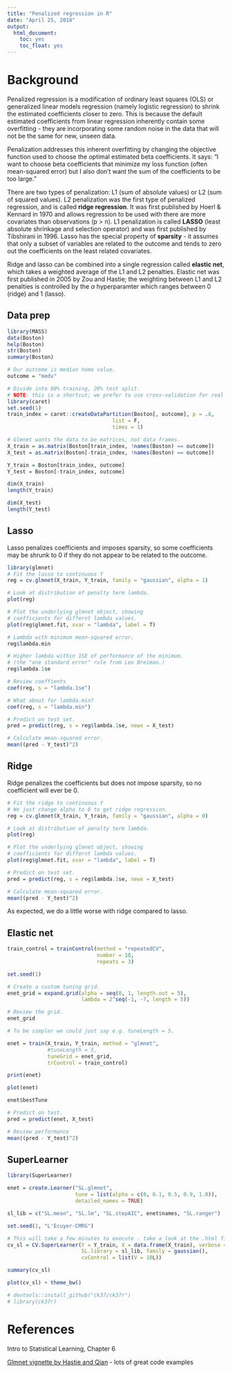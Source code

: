 ```yaml
---
title: "Penalized regression in R"
date: "April 25, 2018"
output: 
  html_document: 
    toc: yes
    toc_float: yes
---
```


# Background

Penalized regression is a modification of ordinary least squares (OLS) or
generalized linear models regression (namely logistic regression) to shrink the
estimated coefficients closer to zero. This is because the default estimated
coefficients from linear regression inherently contain some overfitting - they
are incorporating some random noise in the data that will not be the same for
new, unseen data.

Penalization addresses this inherent overfitting by changing the objective
function used to choose the optimal estimated beta coefficients. It says: "I
want to choose beta coefficients that minimize my loss function (often
mean-squared error) but I also don't want the sum of the coefficients to be too large."

There are two types of penalization: L1 (sum of absolute values) or L2 (sum of squared values). L2 penalization was the first type of penalized regression, and is called **ridge regression**. It was first published by Hoerl & Kennard in 1970 and allows regression to be used with there are more covariates than observations (p > n). L1 penalization is called **LASSO** (least absolute shrinkage and selection operator) and was first published by Tibshirani in 1996. Lasso has the special property of **sparsity** - it assumes that only a subset of variables are related to the outcome and tends to zero out the coefficients on the least related covariates.

Ridge and lasso can be combined into a single regression called **elastic net**, which takes a weighted average of the L1 and L2 penalties. Elastic net was first published in 2005 by Zou and Hastie; the weighting between L1 and L2 penalties is controlled by the $\alpha$ hyperparamter which ranges between 0 (ridge) and 1 (lasso).

## Data prep

```r
library(MASS)
data(Boston)
help(Boston)
str(Boston)
summary(Boston)

# Our outcome is median home value.
outcome = "medv"

# Divide into 80% training, 20% test split.
# NOTE: this is a shortcut; we prefer to use cross-validation for real projects.
library(caret)
set.seed(1)
train_index = caret::createDataPartition(Boston[, outcome], p = .8, 
                                  list = F, 
                                  times = 1)

# Glmnet wants the data to be matrices, not data frames.
X_train = as.matrix(Boston[train_index, !names(Boston) == outcome])
X_test = as.matrix(Boston[-train_index, !names(Boston) == outcome])

Y_train = Boston[train_index, outcome]
Y_test = Boston[-train_index, outcome]

dim(X_train)
length(Y_train)

dim(X_test)
length(Y_test)
```


## Lasso

Lasso penalizes coefficients and imposes sparsity, so some coefficients may be shrunk to 0 if they do not appear to be related to the outcome.

```r
library(glmnet)
# Fit the lasso to continuous Y
reg = cv.glmnet(X_train, Y_train, family = "gaussian", alpha = 1)

# Look at distribution of penalty term lambda.
plot(reg)

# Plot the underlying glmnet object, showing
# coefficients for differnt lambda values.
plot(reg$glmnet.fit, xvar = "lambda", label = T)

# Lambda with minimum mean-squared error.
reg$lambda.min

# Higher lambda within 1SE of performance of the minimum.
# (the "one standard error" rule from Leo Breiman.)
reg$lambda.1se

# Review coeffients
coef(reg, s = "lambda.1se")

# What about for lambda.min?
coef(reg, s = "lambda.min")

# Predict on test set.
pred = predict(reg, s = reg$lambda.1se, newx = X_test)

# Calculate mean-squared error.
mean((pred - Y_test)^2)
```

## Ridge

Ridge penalizes the coefficients but does not impose sparsity, so no coefficient will ever be 0.

```r

# Fit the ridge to continuous Y
# We just change alpha to 0 to get ridge regression.
reg = cv.glmnet(X_train, Y_train, family = "gaussian", alpha = 0)

# Look at distribution of penalty term lambda.
plot(reg)

# Plot the underlying glmnet object, showing
# coefficients for differnt lambda values.
plot(reg$glmnet.fit, xvar = "lambda", label = T)

# Predict on test set.
pred = predict(reg, s = reg$lambda.1se, newx = X_test)

# Calculate mean-squared error.
mean((pred - Y_test)^2)
```

As expected, we do a little worse with ridge compared to lasso.

## Elastic net

```r
train_control = trainControl(method = "repeatedCV",
                             number = 10,
                             repeats = 3)

set.seed(1)

# Create a custom tuning grid.
enet_grid = expand.grid(alpha = seq(0, 1, length.out = 5),
                        lambda = 2^seq(-1, -7, length = 5))

# Review the grid.
enet_grid

# To be simpler we could just say e.g. tuneLength = 5.

enet = train(X_train, Y_train, method = "glmnet",
             #tuneLength = 5,
             tuneGrid = enet_grid,
             trControl = train_control)

print(enet)

plot(enet)

enet$bestTune

# Predict on test.
pred = predict(enet, X_test)

# Review performance
mean((pred - Y_test)^2)
```

## SuperLearner

```r
library(SuperLearner)

enet = create.Learner("SL.glmnet",
                      tune = list(alpha = c(0, 0.1, 0.5, 0.9, 1.0)),
                      detailed_names = TRUE)

sl_lib = c("SL.mean", "SL.lm", "SL.stepAIC", enet$names, "SL.ranger")

set.seed(1, "L'Ecuyer-CMRG") 

# This will take a few minutes to execute - take a look at the .html file to see the output!
cv_sl = CV.SuperLearner(Y = Y_train, X = data.frame(X_train), verbose = TRUE,
                        SL.library = sl_lib, family = gaussian(),
                        cvControl = list(V = 10L))

summary(cv_sl)

plot(cv_sl) + theme_bw()

# devtools::install_github("ck37/ck37r")
# library(ck37r)

```

# References

Intro to Statistical Learning, Chapter 6

[Glmnet vignette by Hastie and Qian](https://web.stanford.edu/~hastie/glmnet/glmnet_alpha.html) - lots of great code examples